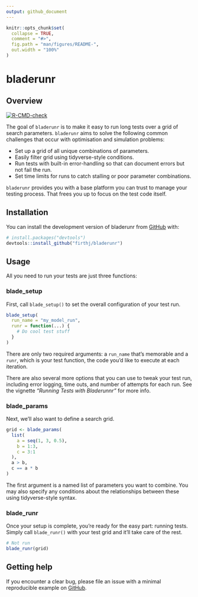 ```yaml
---
output: github_document
---
```


<!-- README.md is generated from README.Rmd. Please edit that file -->

```r
knitr::opts_chunk$set(
  collapse = TRUE,
  comment = "#>",
  fig.path = "man/figures/README-",
  out.width = "100%"
)
```

# bladerunr

## Overview

<!-- badges: start -->
[![R-CMD-check](https://github.com/firthj/bladerunr/workflows/R-CMD-check/badge.svg)](https://github.com/firthj/bladerunr/actions)
<!-- badges: end -->

The goal of `bladerunr` is to make it easy to run long tests over a grid of search parameters. `bladerunr` aims to solve the following common challenges that occur with optimisation and simulation problems: 

* Set up a grid of all unique combinations of parameters.
* Easily filter grid using tidyverse-style conditions.
* Run tests with built-in error-handling so that can document errors but not fail the run.
* Set time limits for runs to catch stalling or poor parameter combinations.

`bladerunr` provides you with a base platform you can trust to manage your testing process. That frees you up to focus on the test code itself. 

## Installation

You can install the development version of bladerunr from [GitHub](https://github.com/) with:

```r
# install.packages("devtools")
devtools::install_github("firthj/bladerunr")
```


## Usage

All you need to run your tests are just three functions: 

### blade_setup

First, call `blade_setup()` to set the overall configuration of your test run. 

```r
blade_setup(
  run_name = "my_model_run",
  runr = function(...) {
    # Do cool test stuff
  }
)
```

There are only two required arguments: a `run_name` that's memorable and a `runr`, which is your test function, the code you'd like to execute at each iteration. 

There are also several more options that you can use to tweak your test run, including error logging, time outs, and number of attempts for each run. See the vignette *"Running Tests with Bladerunnr"* for more info.

### blade_params

Next, we'll also want to define a search grid. 

```r
grid <- blade_params(
  list(
    a = seq(1, 3, 0.5),
    b = 1:3,
    c = 3:1
  ),
  a > b,
  c == a * b
)
```

The first argument is a named list of parameters you want to combine. You may also specify any conditions about the relationships between these using tidyverse-style syntax. 

### blade_runr

Once your setup is complete, you're ready for the easy part: running tests. Simply call `blade_runr()` with your test grid and it'll take care of the rest. 

```r
# Not run
blade_runr(grid)
```

## Getting help

If you encounter a clear bug, please file an issue with a minimal reproducible example on [GitHub](https://github.com/firthj/bladerunr/issues). 
